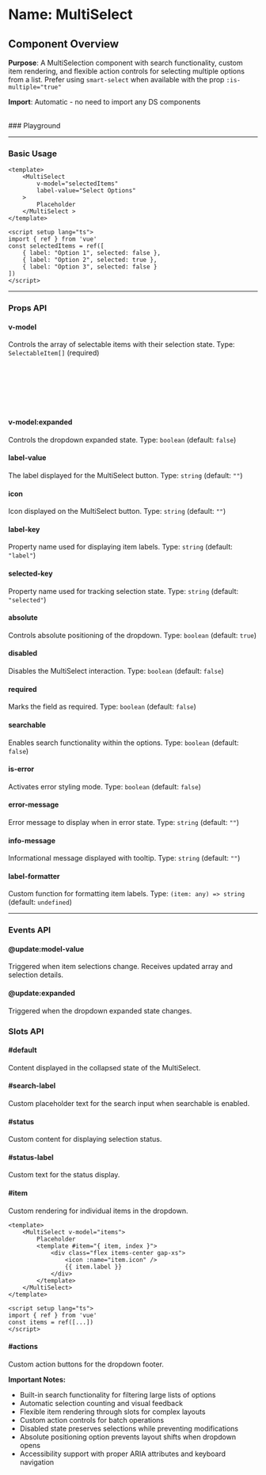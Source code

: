 
<Meta of={MultiSelect} />

# Name: MultiSelect
## Component Overview

**Purpose**: A MultiSelection component with search functionality, custom item rendering, and flexible action controls for selecting multiple options from a list. Prefer using `smart-select` when available with the prop `:is-multiple="true"`

**Import**: Automatic - no need to import any DS components

<br />
### Playground

<Canvas of={MultiSelect.Primary} />
<Controls />

---

### Basic Usage

```vue
<template>
    <MultiSelect 
        v-model="selectedItems"
        label-value="Select Options"
    >
        Placeholder
    </MultiSelect >
</template>

<script setup lang="ts">
import { ref } from 'vue'
const selectedItems = ref([
    { label: "Option 1", selected: false },
    { label: "Option 2", selected: true },
    { label: "Option 3", selected: false }
])
</script>
```

<Canvas sourceState="none" of={MultiSelect.Primary} />

---

### Props API

#### v-model
Controls the array of selectable items with their selection state. Type: `SelectableItem[]` (required)

```typescript
type SelectableItem = {
  [labelKey]: string;     // Display text for the item
  [selectedKey]: boolean; // Selection state of the item
  disabled?: boolean;     // Disable selection for this item
  [key: string]: any;     // Additional custom properties
}
```

#### v-model:expanded
Controls the dropdown expanded state. Type: `boolean` (default: `false`)

#### label-value
The label displayed for the MultiSelect button. Type: `string` (default: `""`)

#### icon
Icon displayed on the MultiSelect button. Type: `string` (default: `""`)

#### label-key
Property name used for displaying item labels. Type: `string` (default: `"label"`)

#### selected-key
Property name used for tracking selection state. Type: `string` (default: `"selected"`)

#### absolute
Controls absolute positioning of the dropdown. Type: `boolean` (default: `true`)

<Canvas sourceState="none" of={MultiSelect.Absolute} />

#### disabled
Disables the MultiSelect interaction. Type: `boolean` (default: `false`)

<Canvas sourceState="none" of={MultiSelect.Disabled} />

#### required
Marks the field as required. Type: `boolean` (default: `false`)

<Canvas sourceState="none" of={MultiSelect.Required} />

#### searchable
Enables search functionality within the options. Type: `boolean` (default: `false`)

<Canvas sourceState="none" of={MultiSelect.Searchable} />

#### is-error
Activates error styling mode. Type: `boolean` (default: `false`)

<Canvas sourceState="none" of={MultiSelect.IsError} />

#### error-message
Error message to display when in error state. Type: `string` (default: `""`)

#### info-message
Informational message displayed with tooltip. Type: `string` (default: `""`)

<Canvas sourceState="none" of={MultiSelect.InfoMessage} />

#### label-formatter
Custom function for formatting item labels. Type: `(item: any) => string` (default: `undefined`)

---

### Events API

#### @update:model-value
Triggered when item selections change. Receives updated array and selection details.

#### @update:expanded
Triggered when the dropdown expanded state changes.

### Slots API

#### #default
Content displayed in the collapsed state of the MultiSelect.

#### #search-label
Custom placeholder text for the search input when searchable is enabled.

#### #status
Custom content for displaying selection status.

#### #status-label
Custom text for the status display.

#### #item
Custom rendering for individual items in the dropdown.

```vue
<template>
    <MultiSelect v-model="items">
        Placeholder
        <template #item="{ item, index }">
            <div class="flex items-center gap-xs">
                <icon :name="item.icon" />
                {{ item.label }}
            </div>
        </template>
    </MultiSelect>
</template>

<script setup lang="ts">
import { ref } from 'vue'
const items = ref([...])
</script>
```

<Canvas sourceState="none" of={MultiSelect.CustomItem} />

#### #actions
Custom action buttons for the dropdown footer.

**Important Notes:**
- Built-in search functionality for filtering large lists of options
- Automatic selection counting and visual feedback
- Flexible item rendering through slots for complex layouts
- Custom action controls for batch operations
- Disabled state preserves selections while preventing modifications
- Absolute positioning option prevents layout shifts when dropdown opens
- Accessibility support with proper ARIA attributes and keyboard navigation